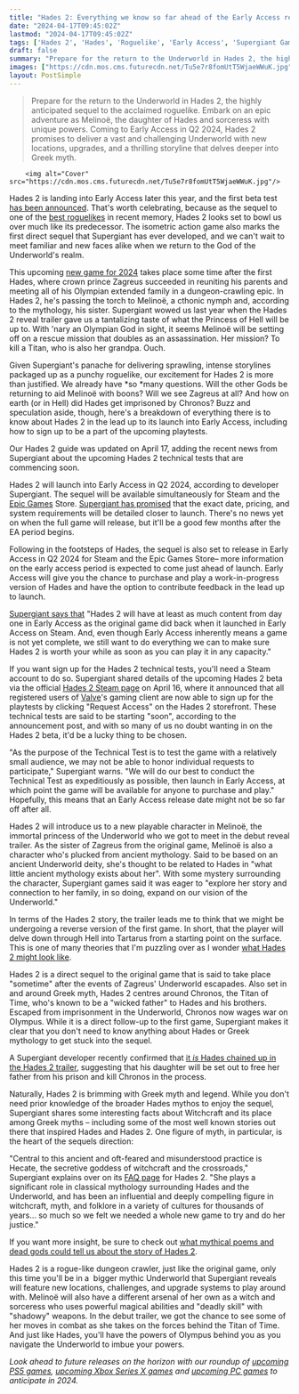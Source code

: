 ```yaml
---
title: "Hades 2: Everything we know so far ahead of the Early Access release in 2024"
date: "2024-04-17T09:45:02Z"
lastmod: "2024-04-17T09:45:02Z"
tags: ['Hades 2', 'Hades', 'Roguelike', 'Early Access', 'Supergiant Games', 'Epic Games Store', 'Melinoë', 'Greek Myth', 'Dungeon Crawler']
draft: false
summary: "Prepare for the return to the Underworld in Hades 2, the highly anticipated sequel to the acclaimed roguelike. Embark on an epic adventure as Melinoë, the daughter of Hades and sorceress with unique powers. Coming to Early Access in Q2 2024, Hades 2 promises to deliver a vast and challenging Underworld with new locations, upgrades, and a thrilling storyline that delves deeper into Greek myth."
images: ["https://cdn.mos.cms.futurecdn.net/Tu5e7r8fomUtT5WjaeWWuK.jpg"]
layout: PostSimple
---
```

> Prepare for the return to the Underworld in Hades 2, the highly anticipated sequel to the acclaimed roguelike. Embark on an epic adventure as Melinoë, the daughter of Hades and sorceress with unique powers. Coming to Early Access in Q2 2024, Hades 2 promises to deliver a vast and challenging Underworld with new locations, upgrades, and a thrilling storyline that delves deeper into Greek myth.


        <img alt="Cover" src="https://cdn.mos.cms.futurecdn.net/Tu5e7r8fomUtT5WjaeWWuK.jpg"/>
        
Hades 2 is landing into Early Access later this year, and the first beta test [has been announced](https://www.gamesradar.com/hades-2-beta-will-begin-shortly-sign-ups-are-already-live-and-the-roguelikes-early-access-shouldnt-be-far-behind/). That's worth celebrating, because as the sequel to one of the [best roguelikes](https://www.gamesradar.com/best-roguelikes-roguelites/) in recent memory, Hades 2 looks set to bowl us over much like its predecessor. The isometric action game also marks the first direct sequel that Supergiant has ever developed, and we can't wait to meet familiar and new faces alike when we return to the God of the Underworld's realm.

This upcoming [new game for 2024](https://www.gamesradar.com/video-game-release-dates/) takes place some time after the first Hades, where crown prince Zagreus succeeded in reuniting his parents and meeting all of his Olympian extended family in a dungeon-crawling epic. In Hades 2, he's passing the torch to Melinoë, a cthonic nymph and, according to the mythology, his sister. Supergiant wowed us last year when the Hades 2 reveal trailer gave us a tantalizing taste of what the Princess of Hell will be up to. With 'nary an Olympian God in sight, it seems Melinoë will be setting off on a rescue mission that doubles as an assassination. Her mission? To kill a Titan, who is also her grandpa. Ouch.

Given Supergiant's panache for delivering sprawling, intense storylines packaged up as a punchy roguelike, our excitement for Hades 2 is more than justified. We already have *so *many questions. Will the other Gods be returning to aid Melinoë with boons? Will we see Zagreus at all? And how on earth (or in Hell) did Hades get imprisoned by Chronos? Buzz and speculation aside, though, here's a breakdown of everything there is to know about Hades 2 in the lead up to its launch into Early Access, including how to sign up to be a part of the upcoming playtests.

Our Hades 2 guide was updated on April 17, adding the recent news from Supergiant about the upcoming Hades 2 technical tests that are commencing soon.

Hades 2 will launch into Early Access in Q2 2024, according to developer Supergiant. The sequel will be available simultaneously for Steam and the [Epic Games](https://www.gamesradar.com/uk/tag/epic-games/) Store. [Supergiant has promised](https://www.gamesradar.com/hades-2-early-access-update-offers-a-release-window-for-our-most-anticipated-roguelike/) that the exact date, pricing, and system requirements will be detailed closer to launch. There's no news yet on when the full game will release, but it'll be a good few months after the EA period begins. 



Following in the footsteps of Hades, the sequel is also set to release in Early Access in Q2 2024 for Steam and the Epic Games Store– more information on the early access period is expected to come just ahead of launch. Early Access will give you the chance to purchase and play a work-in-progress version of Hades and have the option to contribute feedback in the lead up to launch. 

[Supergiant says that](https://www.supergiantgames.com/blog/hades-ii-development-update/) "Hades 2 will have at least as much content from day one in Early Access as the original game did back when it launched in Early Access on Steam. And, even though Early Access inherently means a game is not yet complete, we still want to do everything we can to make sure Hades 2 is worth your while as soon as you can play it in any capacity."



If you want sign up for the Hades 2 technical tests, you'll need a Steam account to do so. Supergiant shared details of the upcoming Hades 2 beta via the official [Hades 2 Steam page](https://store.steampowered.com/app/1145350/Hades_II/) on April 16, where it announced that all registered users of [Valve](https://www.gamesradar.com/uk/tag/valve/)'s gaming client are now able to sign up for the playtests by clicking "Request Access" on the Hades 2 storefront. These technical tests are said to be starting "soon", according to the announcement post, and with so many of us no doubt wanting in on the Hades 2 beta, it'd be a lucky thing to be chosen.

"As the purpose of the Technical Test is to test the game with a relatively small audience, we may not be able to honor individual requests to participate," Supergiant warns. "We will do our best to conduct the Technical Test as expeditiously as possible, then launch in Early Access, at which point the game will be available for anyone to purchase and play." Hopefully, this means that an Early Access release date might not be so far off after all.



Hades 2 will introduce us to a new playable character in Melinoë, the immortal princess of the Underworld who we got to meet in the debut reveal trailer. As the sister of Zagreus from the original game, Melinoë is also a character who's plucked from ancient mythology. Said to be based on an ancient Underworld deity, she's thought to be related to Hades in "what little ancient mythology exists about her". With some mystery surrounding the character, Supergiant games said it was eager to "explore her story and connection to her family, in so doing, expand on our vision of the Underworld." 



In terms of the Hades 2 story, the trailer leads me to think that we might be undergoing a reverse version of the first game. In short, that the player will delve down through Hell into Tartarus from a starting point on the surface. This is one of many theories that I'm puzzling over as I wonder [what Hades 2 might look like](https://www.gamesradar.com/hades-2-could-turn-my-favorite-roguelike-upside-down-and-im-trying-to-work-out-what-that-might-look-like/).

Hades 2 is a direct sequel to the original game that is said to take place "sometime" after the events of Zagreus' Underworld escapades. Also set in and around Greek myth, Hades 2 centres around Chronos, the Titan of Time, who's known to be a "wicked father" to Hades and his brothers. Escaped from imprisonment in the Underworld, Chronos now wages war on Olympus. While it is a direct follow-up to the first game, Supergiant makes it clear that you don't need to know anything about Hades or Greek mythology to get stuck into the sequel. 

A Supergiant developer recently confirmed that [it <em>is </em>Hades chained up in the Hades 2 trailer](https://www.gamesradar.com/hades-2-dev-confirms-fan-theory-about-the-reveal-trailer/), suggesting that his daughter will be set out to free her father from his prison and kill Chronos in the process. 



Naturally, Hades 2 is brimming with Greek myth and legend. While you don't need prior knowledge of the broader Hades mythos to enjoy the sequel, Supergiant shares some interesting facts about Witchcraft and its place among Greek myths – including some of the most well known stories out there that inspired Hades and Hades 2. One figure of myth, in particular, is the heart of the sequels direction: 

"Central to this ancient and oft-feared and misunderstood practice is Hecate, the secretive goddess of witchcraft and the crossroads," Supergiant explains over on its [<u>FAQ page</u>](https://www.supergiantgames.com/blog/hades2-faq/) for Hades 2. "She plays a significant role in classical mythology surrounding Hades and the Underworld, and has been an influential and deeply compelling figure in witchcraft, myth, and folklore in a variety of cultures for thousands of years… so much so we felt we needed a whole new game to try and do her justice." 

If you want more insight, be sure to check out [<u>what mythical poems and dead gods could tell us about the story of Hades 2</u>](https://www.gamesradar.com/what-mythical-poems-and-dead-gods-could-tell-us-about-the-story-of-hades-2/).  



Hades 2 is a rogue-like dungeon crawler, just like the original game, only this time you'll be in a  bigger mythic Underworld that Supergiant reveals will feature new locations, challenges, and upgrade systems to play around with. Melinoë will also have a different arsenal of her own as a witch and sorceress who uses powerful magical abilities and "deadly skill" with "shadowy" weapons. In the debut trailer, we got the chance to see some of her moves in combat as she takes on the forces behind the Titan of Time. And just like Hades, you'll have the powers of Olympus behind you as you navigate the Underworld to imbue your powers. 

*Look ahead to future releases on the horizon with our roundup of *[<em>upcoming PS5 games</em>](https://www.gamesradar.com/upcoming-ps5-games/)*, *[<em>upcoming Xbox Series X games</em>](https://www.gamesradar.com/upcoming-xbox-series-x-games/)* and *[<em>upcoming PC games</em>](https://www.gamesradar.com/new-pc-games/)* to anticipate in 2024.*
        